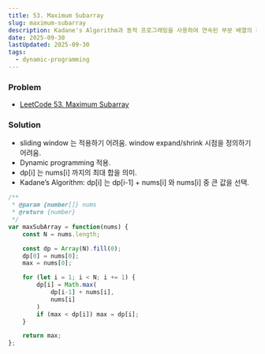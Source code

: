 ```yaml
---
title: 53. Maximum Subarray
slug: maximum-subarray
description: Kadane's Algorithm과 동적 프로그래밍을 사용하여 연속된 부분 배열의 최대 합 찾기
date: 2025-09-30
lastUpdated: 2025-09-30
tags:
  - dynamic-programming
---
```


### Problem

* [LeetCode 53. Maximum Subarray](https://leetcode.com/problems/maximum-subarray/)


### Solution

* sliding window 는 적용하기 어려움. window expand/shrink 시점을 정의하기 어려움.
* Dynamic programming 적용.
* dp[i] 는 nums[i] 까지의 최대 합을 의미.
* Kadane’s Algorithm: dp[i] 는 dp[i-1] + nums[i] 와 nums[i] 중 큰 값을 선택.


```typescript
/**
 * @param {number[]} nums
 * @return {number}
 */
var maxSubArray = function(nums) {
    const N = nums.length;

    const dp = Array(N).fill(0);
    dp[0] = nums[0];
    max = nums[0];

    for (let i = 1; i < N; i += 1) {
        dp[i] = Math.max(
            dp[i-1] + nums[i],
            nums[i]
        )
        if (max < dp[i]) max = dp[i];
    }

    return max;
};
```


